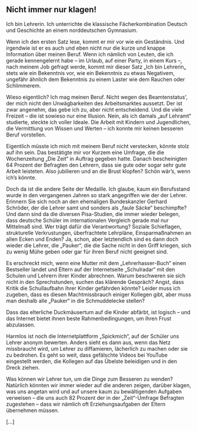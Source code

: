 ## Nicht immer nur klagen!

Ich bin Lehrerin. Ich unterrichte die klassische Fächerkombination Deutsch
und Geschichte an einem norddeutschen Gymnasium.

Wenn ich den ersten Satz lese, kommt er mir vor wie ein Geständnis. Und
irgendwie ist er es auch und eben nicht nur die kurze und knappe Information
über meinen Beruf. Wenn ich nämlich von Leuten, die ich gerade kennengelernt
habe – im Urlaub, auf einer Party, in einem Kurs –, nach meinem Job
gefragt werde, kommt mir dieser Satz „Ich bin Lehrerin„ stets wie ein
Bekenntnis vor, wie ein Bekenntnis zu etwas Negativem, ungefähr ähnlich
dem Bekenntnis zu einem Laster wie dem Rauchen oder Schlimmerem.

Wieso eigentlich? Ich mag meinen Beruf. Nicht wegen des Beamtenstatus',
der mich nicht den Unwägbarkeiten des Arbeitsmarktes aussetzt. Der ist zwar
angenehm, das gebe ich zu, aber nicht entscheidend. Und die viele Freizeit
– die ist sowieso nur eine Illusion. Nein, als ich damals „auf Lehramt“
studierte, steckte ich voller Ideale. Die Arbeit mit Kindern und Jugendlichen,
die Vermittlung von Wissen und Werten – ich konnte mir keinen besseren
Beruf vorstellen.

Eigentlich müsste ich mich mit meinem Beruf nicht verstecken, könnte
stolz auf ihn sein. Das bestätigte mir vor Kurzem eine Umfrage, die die
Wochenzeitung „Die Zeit“ in Auftrag gegeben hatte. Danach bescheinigten
64 Prozent der Befragten den Lehrern, dass sie gute oder sogar sehr gute
Arbeit leisteten. Also jubilieren und an die Brust klopfen? Schön wär’s,
wenn ich’s könnte.

Doch da ist die andere Seite der Medaille. Ich glaube, kaum ein
Berufsstand wurde in den vergangenen Jahren so stark angegriffen wie
der der Lehrer. Erinnern Sie sich noch an den ehemaligen Bundeskanzler
Gerhard Schröder, der die Lehrer samt und sonders als „faule Säcke“
beschimpfte? Und dann sind da die diversen Pisa-Studien, die immer wieder
belegen, dass deutsche Schüler im internationalen Vergleich gerade mal nur
Mittelmaß sind. Wer trägt dafür die Verantwortung? Soziale Schieflagen,
strukturelle Verkrustungen, überfrachtete Lehrpläne, Einsparmaßnahmen an
allen Ecken und Enden? Ja, schon, aber letztendlich sind es dann doch wieder
die Lehrer, die „Pauker“, die die Sache nicht in den Griff kriegen,
sich zu wenig Mühe geben oder gar für ihren Beruf nicht geeignet sind.

Es erschreckt mich, wenn eine Mutter mit dem „Lehrerhasser-Buch“ einen
Bestseller landet und Eltern auf der Internetseite „Schulradar“ mit den
Schulen und Lehrern ihrer Kinder abrechnen. Warum beschweren sie sich nicht
in den Sprechstunden, suchen das klärende Gespräch? Angst, dass Kritik
die Schullaufbahn ihrer Kinder gefährden könnte? Leider muss ich zugeben,
dass es diesen Machtmissbrauch einiger Kollegen gibt, aber muss man deshalb
alle „Pauker“ in die Schmuddelecke stellen?

Dass das elterliche Duckmäusertum auf die Kinder abfärbt, ist logisch – und
das Internet bietet ihnen beste Rahmenbedingungen, um ihren Frust abzulassen.

Harmlos ist noch die Internetplattform „Spickmich“, auf der Schüler uns
Lehrer anonym bewerten. Anders sieht es dann aus, wenn das Netz missbraucht
wird, um Lehrer zu diffamieren, lächerlich zu machen oder sie zu bedrohen. Es
geht so weit, dass gefälschte Videos bei YouTube eingestellt werden, die
Kollegen auf das Übelste beleidigen und in den Dreck ziehen.

Was können wir Lehrer tun, um die Dinge zum Besseren zu wenden? Natürlich
könnten wir immer wieder auf die anderen zeigen, darüber klagen, was uns
angetan wird und auf unsere kaum zu bewältigenden Aufgaben verweisen ­–
die uns auch 82 Prozent der in der „Zeit“-Umfrage Befragten zugestehen
– dass wir nämlich oft Erziehungsaufgaben der Eltern übernehmen müssen.

[...]
